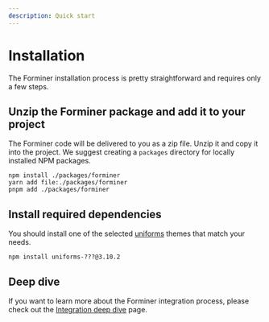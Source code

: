 ```yaml
---
description: Quick start
---
```


# Installation

The Forminer installation process is pretty straightforward and requires only a few steps.

## Unzip the Forminer package and add it to your project

The Forminer code will be delivered to you as a zip file. Unzip it and copy it into the project. We suggest creating a `packages` directory for locally installed NPM packages.

```shell
npm install ./packages/forminer
yarn add file:./packages/forminer
pnpm add ./packages/forminer
```

## Install required dependencies

You should install one of the selected [uniforms](https://uniforms.tools/) themes that match your needs.

```shell
npm install uniforms-???@3.10.2
```

## Deep dive

If you want to learn more about the Forminer integration process, please check out the [Integration deep dive](integration.mdx) page.
